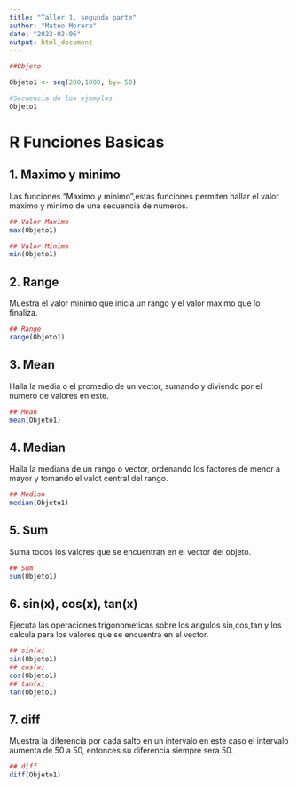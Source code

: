 ---
title: "Taller 1, segunda parte"
author: "Mateo Morera"
date: "2023-02-06"
output: html_document
---

```{r}
##Objeto

Objeto1 <- seq(200,1000, by= 50)

#Secuencia de los ejemplos
Objeto1
```

# R Funciones Basicas

## 1. Maximo y minimo

Las funciones "Maximo y minimo",estas funciones permiten hallar el valor maximo y minimo de
una secuencia de numeros.

```{r}
## Valor Maximo
max(Objeto1)

## Valor Minimo
min(Objeto1)
```

## 2. Range

Muestra el valor minimo que inicia un rango y el valor maximo que lo finaliza. 

```{r}
## Range
range(Objeto1)
```

## 3. Mean

Halla la media o el promedio de un vector, sumando y diviendo por el numero de valores en este.
```{r}
## Mean
mean(Objeto1)
```

## 4. Median

Halla la mediana de un rango o vector, ordenando los factores de menor a mayor y tomando el valot central del rango. 
```{r}
## Median
median(Objeto1)
```

## 5. Sum
Suma todos los valores que se encuentran en el vector del objeto.

```{r}
## Sum
sum(Objeto1)
```

## 6. sin(x), cos(x), tan(x)
Ejecuta las operaciones trigonometicas sobre los angulos sin,cos,tan y los calcula para los valores que se encuentra en el vector.

```{r}
## sin(x)
sin(Objeto1)
## cos(x)
cos(Objeto1)
## tan(x)
tan(Objeto1)
```

## 7. diff    
Muestra la diferencia por cada salto en un intervalo en este caso el intervalo aumenta de 50 a 50, entonces su diferencia siempre sera 50.

```{r}
## diff
diff(Objeto1)
```
